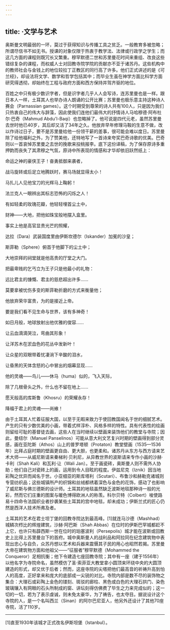```yaml
---
---
---
```

title: ·文学与艺术
---




奥斯曼文明最弱的一环，莫过于获得知识与传播工具之贫乏。一般教育多被忽略；所谓尽信书不如无书。授课的对象仅限于热衷于教学法、法律或行政学之学生；而这几方面的课程则既冗长又繁重。穆罕默德二世和苏里曼花时间来重组、改良这些错综复杂的课程，而权威人士对回教寺院学院的贡献亦不亚于诸苏丹。这些机构中的教师社会与金钱上的地位较拉丁正教区的同行高了许多。他们正式讲述的是《可兰经》，却设法将文学、数学和哲学包括其中；而毕业生虽在神学方面比科学方面研究得透彻，却始终在工程与政府方面和西方保持并驾齐驱的地位。

百姓之中只有极少数识字者，但是识字者几乎人人会写诗，连苏里曼也是一样。跟日本人一样，土耳其人也举办诗人朗诵的公开比赛；苏里曼也极乐意主持这种诗人赛会（Parnassian games）。这个时期受到尊荣的诗人共有100人，只是因为我们只热衷自己的伟大与辞藻，因此使我们连他们最伟大的抒情诗人马哈穆德·阿布杜尔·巴奇（Mahmud Abdu'l-Baqi）也忽略掉了。他可说是四代元老，虽然苏里曼去世时他已40岁，其后却又活了34年之久。他放弃早年修理马鞍的生意不做，改以作诗过日子，要不是苏里曼给他一份领干薪的差事，很可能会难以度日。苏里曼除了给他福利之外，为了赞美他，还特地写了一首诗来夸奖巴奇诗歌的优美。巴奇则以一首哀悼苏里曼之去世的挽歌来投桃报李。底下这份译稿，为了保存原诗多重押韵而丧失了其肃穆之气氛，原诗中所表现的情感和才华却依旧跃然纸上：

命运之神的豪侠王子！奋勇抵御来袭者，

战马旋转或后足立地腾跃时，赛马场就显得太小！

马扎儿人见他宝刀的光辉马上鞠躬！

法兰克人一眼辨出其标志恐怖的闪烁之人！

有如轻柔的玫瑰花瓣，他轻轻埋首尘土中，

财神——大地，把他如珠宝般地摆入盒里。

事实上他是高官显贵光芒的照耀，

达拉（Dara）武装国度里由伊斯坎德尔（Iskander）加冕的沙皇；

斯菲勒（Sphere）俯首于他脚下的尘土中；

大地崇拜的祠堂就是他高贵的厅堂之大门。

把最卑贱的乞丐立为王子只是他最小的礼物：

远比君主的慷慨、君主的慈悲超出许多……

莫要拿被忧伤多变的斯菲勒折磨的方式来衡量他；

他放弃荣华富贵，为的是接近上帝。

要是我们看不见生命与世界，该有多神奇！

如日月般，地球放射出他优雅的俊容……

让云血滴滴哭泣，弯曲其形象！

让洋苏木在淤血色的花丛中发新叶！

让众星的双眼带着忧凄淌下辛酸的泪水，

让昏黑的天体含怒的心中冒出的烟幕显现……

他的灵魂——鸟儿——休马（huma）似的，飞入天际，

除了几根骨头之外，什么也不留在地上……

愿天般高的库斯鲁（Khosru）的荣耀永存！

降福于君上的灵魂——尚飨！



由于土耳其人忙着征服大国，以至于无暇来致力于使回教国闻名于世的细腻艺术。产生的只有少数优美的小画，带着式样淳朴、风格多样的特性。具有代表性的绘画则留给可耻的基督徒去画，这些人在当时继续以壁画来装饰他们的教堂与寺院；因此，曼纽尔（Manuel Panselinos）可能从意大利文艺复兴时期的壁画得到部分灵感，画在亚陀斯（Athos）山上的普罗塔顿（Protaton）教堂壁画（1535—1536年）比拜占庭时期的壁画更自由、更大胆，也更柔和。诸苏丹从东方与西方请来艺术大师——从威尼斯请来秦梯利·贝利尼，从异教世界的波斯请来专作小画的沙赫·卡利（Shah Kali）和瓦利·让（Wali Jan）。至于画瓷砖，奥斯曼人则不需外人协助；他们自己对瓷砖上的画，运用到令人目眩的程度。伊兹尼克（Iznik）因当地彩陶之优异而闻名于世。小亚细亚的斯库塔利（Scutari）、布鲁沙和赫勒克诸城则专营纺织品；这些城镇所产的织锦和丝绒都绣着深色与金色的花饰，感动了也影响了威尼斯与佛兰德斯的设计师。土耳其的地毯虽然缺乏波斯地毯那种诗一般的光彩，然而它们庄重的图案与暖色博得欧洲人的称羡。科尔贝特（Colbert）唆使路易十四命令法国织业者抄袭某些土耳其的宫中地毯，却未成功；伊斯兰式的匠心仍然是西洋人技术所弗及者。

土耳其的艺术在君士坦丁堡的回教寺院达到最高峰。[1]就连马沙德（Mashhad）城鳞次栉比的辉煌建筑，沙赫·阿巴斯（Shah Abbas）在位时的伊斯巴罕城都赶不上它，也许只有薜西斯一世在位时的珀塞波利（Persepolis）城才能在波斯或回教史上比得上苏里曼台下的首府。城中奥斯曼人的战利品和阿拉同在纪念建筑物中表现出忠心与自负，众苏丹想以艺术和兵器来震慑其子民的用心也昭然若揭。苏里曼大帝在建筑物方面和他祖父——“征服者”穆罕默德（Mohammed the Conqueror）足相抗衡；他下令建造七座回教寺院；其中有一座（建于1556年）以他名字为寺院命名，虽然模仿了圣·索菲亚大教堂拿小圆顶来环绕中央的大圆顶建造的形式，却又优于后者；然而，这座寺院的尖塔把他们最高音的祈祷升高到怕人的高度，正好拿来和庞大的底部成一尖锐的对比。寺院内部是数不尽的装饰物之集合：大理石或彩陶上金色的镂刻、斑驳的廊柱、黑色或白色的大理石拱门、染色玻璃镶入有网眼的石头所制成的窗、讲坛刻得仿佛费了毕生之力来完成似的；这一切的一切，若为了表示虔诚，则未免太豪华，为了祷告，也太夺目。据说设计这个寺院的人，是一个名叫西兰（Sinan）的阿尔巴尼亚人，他另外还设计了其他70座寺院，活了110岁。



* * *



[1]直至1930年该城才正式改名伊斯坦堡（Istanbul）。
